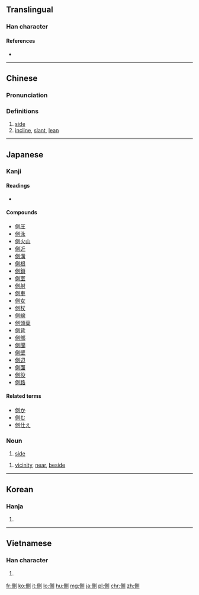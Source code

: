 {{also|侧}}
==Translingual==

===Han character===
{{Han char|rn=9|rad=人|as=09|sn=11|four=2220<sub>0</sub>|canj=人月金弓 (OBCN)|ids=⿰[[亻]][[則]]}}

====References====
* {{Han ref|kx=0111.340|dkj=00897|dj=0238.060|hdz=10189.120|uh=5074|ud=20596|bh=B0BC|bd=45244}}

----

==Chinese==
{{zh-forms|s=侧}}

===Pronunciation===
{{zh-pron
|m=cè
|c=zak1
|mc=y
|oc=y
|ma=
|cat=a
}}

===Definitions===
# [[side]]
# [[incline]], [[slant]], [[lean]]

----

==Japanese==

===Kanji===
{{ja-kanji|grade=4|rs=人09}}

====Readings====
* {{ja-readings|goon=[[しき]] (shiki)|kanyoon=[[そく]] ([[soku]])|kanon=[[しょく]] ([[shoku]])|kun=[[かわ]] ([[kawa]]), [[かたわら]] ([[側ら]], [[katawara]]), [[そばめる]] ([[側める]], [[sobameru]])}}

====Compounds====
* [[側圧]]
* [[側泳]]
* [[側火山]]
* [[側近]]
* [[側溝]]
* [[側根]]
* [[側鎖]]
* [[側室]]
* [[側射]]
* [[側車]]
* [[側女]]
* [[側杖]]
* [[側線]]
* [[側頭葉]]
* [[側背]]
* [[側部]]
* [[側聞]]
* [[側壁]]
* [[側辺]]
* [[側面]]
* [[側役]]
* [[側路]]

====Related terms====
* [[側か]]
* [[側む]]
* [[側仕え]]

===Noun===
{{ja-noun|がわ}}

# [[side]]

{{ja-noun|そば}}

# [[vicinity]], [[near]], [[beside]]

----

==Korean==

===Hanja===
{{ko-hanja|hangeul=측|rv=cheuk|mr=ch'ŭk}}

# {{defn|lang=ko|sort=人09}}

----

==Vietnamese==

===Han character===
{{vi-hantu|[[trắc]], [[trắt]], [[trặc]]|rs=人09}}

# {{defn|lang=vi|sort=人09}}

[[fr:側]]
[[ko:側]]
[[it:側]]
[[lo:側]]
[[hu:側]]
[[mg:側]]
[[ja:側]]
[[pl:側]]
[[chr:側]]
[[zh:側]]